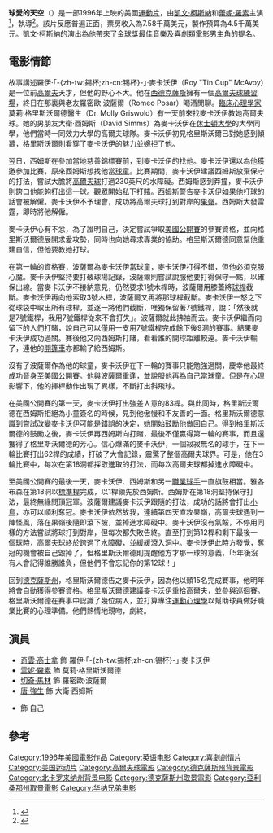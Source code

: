 {{otheruses|subject=一齣1996年首播的[[荷里活電影|荷里活電影]]|other=2012年台灣電影|球愛天空}}

{{Expand language|1=en|time=2020-10-17T02:09:51+00:00}}
{{noteTA
|T=zh-hk:球愛的天空; zh-tw:千萬風情; zh-cn:锡杯
|1=zh-hk:球愛的天空; zh-tw:千萬風情; zh-cn:锡杯
|G=movie
}}

{{Infobox film
| name           = 球愛的天空<br>Tin Cup
| image          = 
| caption        = 
| director       = {{le|羅恩·謝爾頓|Ron Shelton}}
| producer       = 加里·福斯特
| writer         = {{Plainlist|
* 約翰·諾維爾
* 羅恩·謝爾頓
}}
| starring       = {{Plainlist|
* [[凱文.柯斯納|凱文.柯斯納]]
* [[蕾妮·羅素|蕾妮·羅素]]
* [[切奇·馬林|切奇·馬林]]
* [[唐·強生|唐·強生]]
}}
| music          = {{le|威廉·羅斯|William Ross (composer)}}
| cinematography = 羅素·博伊德
| editing        = {{Plainlist|
* 金伯利·雷
* 保羅·塞多
}}
| studio         = {{le|攝政娛樂公司|Regency Enterprises}}
| distributor    = [[華納兄弟|華納兄弟]] 
| released       = {{Film date|1996|08|16|美國}}
| runtime        = 135 分鐘
| country        = 美國
| language       = 英語
| budget         = $45 million
| gross          = $75.8 million<ref name=TN/>
}}
'''球愛的天空'''（{{lang-en|Tin Cup}}）是一部1996年上映的美國[[運動片|運動片]]，由[[凱文·柯斯納|凱文·柯斯納]]和[[蕾妮·羅素|蕾妮·羅素]]主演<ref name=TN>{{cite web|work=[[The_Numbers_(website)|The Numbers]]|title=Tin Cup|url=http://www.the-numbers.com/movies/1996/0TCUP.php|access-date=2020-09-17|archive-date=2014-01-19|archive-url=https://web.archive.org/web/20140119113859/http://www.the-numbers.com/movies/1996/0TCUP.php|dead-url=no}}</ref>，{{le|羅恩·謝爾頓|Ron Shelton}}執導<ref name=NYT>{{cite web|work=[[The_New_York_Times|The New York Times]]|url=https://www.nytimes.com/movie/review?res=9A03E0DE1031F935A2575BC0A960958260|title=Tin Cup (1996) When Golf Is Life And Life a Game|authorlink=Janet Maslin|author=Maslin, Janet|date=August 16, 1996|access-date=2020-09-17|archive-date=2016-03-25|archive-url=https://web.archive.org/web/20160325004645/http://www.nytimes.com/movie/review?res=9A03E0DE1031F935A2575BC0A960958260|dead-url=no}}</ref>。該片反應普遍正面，票房收入為7.58千萬美元，製作預算為4.5千萬美元。凱文·柯斯納的演出為他帶來了[[金球獎最佳音樂及喜劇類電影男主角|金球獎最佳音樂及喜劇類電影男主角]]的提名。

== 電影情節 ==
故事講述羅伊·「-{zh-tw:錫杯;zh-cn:锡杯}-」·麥卡沃伊（Roy "Tin Cup" McAvoy）是一位前[[高爾夫|高爾夫]]天才，但他的野心不大。他在[[西德克薩斯|西德克薩斯]]擁有一個[[高爾夫球練習場|高爾夫球練習場]]，終日在那裏與老友羅密歐·波薩爾（Romeo Posar）喝酒閒聊。[[臨床心理學家|臨床心理學家]]莫莉·格里斯沃爾德醫生（Dr. Molly Griswold）有一天前來找麥卡沃伊教她高爾夫球。她的男朋友大衛·西姆斯（David Simms）為麥卡沃伊在[[休士頓大學|休士頓大學]]的大學同學，他們當時一同效力大學的高爾夫球隊。麥卡沃伊初見格里斯沃爾已對她感到傾慕，格里斯沃爾則看穿了麥卡沃伊的魅力並婉拒了他。

翌日，西姆斯在參加當地慈善錦標賽前，到麥卡沃伊的{{le|活動房屋|Mobile home}}找他。麥卡沃伊還以為他獲邀參加比賽，原來西姆斯想找他當[[球僮_(高爾夫球)|球童]]。比賽期間，麥卡沃伊建議西姆斯放棄保守的打法，嘗試大膽將[[高爾夫球_(球)|高爾夫球]]打過230英尺的水障礙。西姆斯感到莽撞，麥卡沃伊則誇口他能夠打出這一球。觀眾開始私下打賭。西姆斯警告麥卡沃伊如果他打球的話會被解僱。麥卡沃伊不予理會，成功將高爾夫球打到對岸的[[果嶺|果嶺]]。西姆斯大發雷霆，即時將他解僱。

麥卡沃伊心有不忿，為了證明自己，決定嘗試爭取[[美國高爾夫公開賽|美國公開賽]]的參賽資格，並向格里斯沃爾德展開求愛攻勢，同時也向她尋求專業的協助。格里斯沃爾德同意幫他重建自信，但他要教她打球。

在第一輪的資格賽，波薩爾為麥卡沃伊當球童，麥卡沃伊打得不錯，但他必須克服心魔。麥卡沃伊堅持要打破球場記錄，波薩爾則嘗試說服他要打得保守一點，以確保出線。當麥卡沃伊不接納意見，仍然要求1號木桿時，波薩爾用膝蓋將[[高爾夫球桿|球桿]]截斷。麥卡沃伊再向他索取3號木桿，波薩爾又再將那球桿截斷。麥卡沃伊一怒之下從球袋中取出所有球桿，並逐一將他們截斷，唯獨保留著7號鐵桿，說：「然後就是7號鐵桿，我用7號鐵桿從來不會打失」。波薩爾就此拂袖而去。麥卡沃伊繼而向留下的人們打賭，說自己可以僅用一支用7號鐵桿完成餘下後9洞的賽事。結果麥卡沃伊成功過關。賽後他又向西姆斯打賭，看看誰的開球距離較遠。麥卡沃伊輸了，連他的[[開篷車|開篷車]]亦都輸了給西姆斯。

沒有了波薩爾作為他的球童，麥卡沃伊在下一輪的賽事只能勉強過關，慶幸他最終成功晉身至美國公開賽。他與波薩爾重逢，並說服他再為自己當球童。但是在心理影響下，他的揮桿動作出現了異樣，不斷打出斜飛球。

在美國公開賽的第一天，麥卡沃伊打出強差人意的83桿。與此同時，格里斯沃爾德在西姆斯拒絕為小童簽名的時候，見到他傲慢和不友善的一面。格里斯沃爾德意識到嘗試改變麥卡沃伊可能是錯誤的決定，她開始鼓勵他做回自己。得到格里斯沃爾德的鼓勵之後，麥卡沃伊再西姆斯向打賭，最後不僅贏得第一輪的賽事，而且還獲得了格里斯沃爾德的芳心。信心爆滿的麥卡沃伊，一個寂寂無名的球手，在下一輪比賽打出62桿的成績，打破了大會記錄，震驚了整個高爾夫球界。可是，他在3輪比賽中，每次在第18洞都採取進取的打法，而每次高爾夫球都掉進水障礙中。

至美國公開賽的最後一天，麥卡沃伊、西姆斯和另一[[職業高爾夫球手|職業球手]]{{le|彼得·雅各布森 (職業高爾夫球手)|Peter Jacobsen|彼得·雅各布森}}一直旗鼓相當。雅各布森在第18洞以[[標準桿|標準桿]]完成，以1桿領先於西姆斯。西姆斯在第18洞堅持保守打法，最終無緣問頂冠軍。波薩爾建議麥卡沃伊跟隨的打法，成功的話將會打出[[小鸟球|小鳥]]，亦可以順利奪冠。麥卡沃伊依然故我，連續第四天直攻果嶺，高爾夫球遇到一陣怪風，落在果嶺後隨即滾下坡，並掉進水障礙中。麥卡沃伊沒有氣餒，不停用同樣的方法嘗試將球打到對岸，但每次都失敗告終。直至打到第12桿和剩下最後一個球時，高爾夫球終於跨過了水障礙，並緩緩滾入洞中。麥卡沃伊此時方發覺，奪冠的機會被自己毀掉了，但格里斯沃爾德則提醒他方才那一球的意義，「5年後沒有人會記得誰勝誰負，但他們不會忘記你的第12球！」

回到[[德克薩斯州|德克薩斯州]]，格里斯沃爾德告之麥卡沃伊，因為他以頭15名完成賽事，他明年將會自動獲得參賽資格。格里斯沃爾德建議麥卡沃伊重拾高爾夫，並參與巡徊賽。格里斯沃爾德在賽事中認識了幾位病人，並打算專注[[運動心理學|運動心理學]]以幫助球員做好職業比賽的心理準備。他們熱情地親吻，劇終。

== 演員 ==
* [[奇雲·高士拿|奇雲·高士拿]] 飾 羅伊·「-{zh-tw:錫杯;zh-cn:锡杯}-」·麥卡沃伊
* [[雲妮·羅素|雲妮·羅素]] 飾 莫莉·格里斯沃爾德
* [[切奇·馬林|切奇·馬林]] 飾 羅密歐·波薩爾
* [[唐·強生|唐·強生]] 飾 大衛·西姆斯
* {{le|彼得·雅各布森 (職業高爾夫球手)|Peter Jacobsen|彼得·雅各布森}} 飾 自己

== 參考 ==
{{reflist}}

[[Category:1996年美國電影作品|Category:1996年美國電影作品]]
[[Category:英语电影|Category:英语电影]]
[[Category:喜劇劇情片|Category:喜劇劇情片]]
[[Category:美国运动片|Category:美国运动片]]
[[Category:高爾夫球電影|Category:高爾夫球電影]]
[[Category:德克薩斯州背景電影|Category:德克薩斯州背景電影]]
[[Category:北卡罗来纳州背景电影|Category:北卡罗来纳州背景电影]]
[[Category:德克薩斯州取景電影|Category:德克薩斯州取景電影]]
[[Category:亞利桑那州取景電影|Category:亞利桑那州取景電影]]
[[Category:华纳兄弟电影|Category:华纳兄弟电影]]